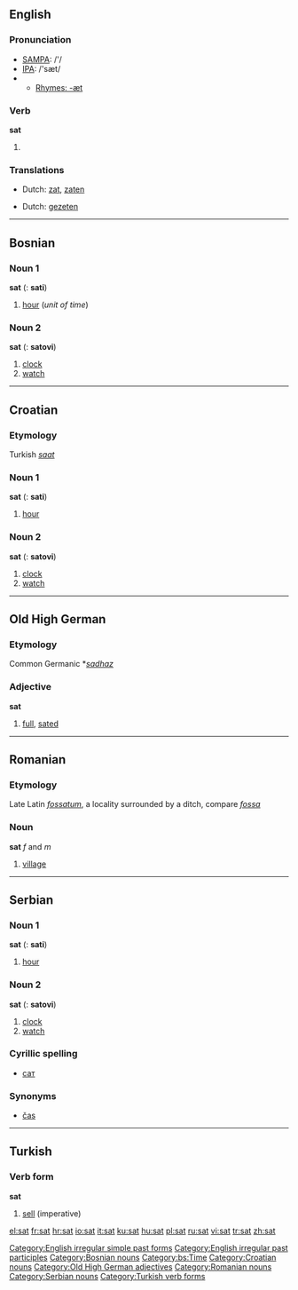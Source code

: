 ==English==

===Pronunciation===
*[[w:SAMPA|SAMPA]]: /'/
*[[w:IPA|IPA]]: /'sæt/
*{{audio|en-us-sat.ogg|Audio (US)}}
**[[Rhymes:English:-æt|Rhymes: -æt]]

===Verb===
'''sat'''

# {{past of|''[[sit]]''}}

===Translations===
{{trans-top|Simple past}}
*Dutch: [[zat]], [[zaten]]
{{trans-mid}}
{{trans-bottom}}

{{trans-top|Past participle}}
*Dutch: [[gezeten]]
{{trans-mid}}
{{trans-bottom}}

[[Category:English irregular simple past forms]]
[[Category:English irregular past participles]]

----

==Bosnian==

===Noun 1===
{{rfc-header|Noun 1}}
'''sat''' {{m}} {{s}} ({{p}}: '''sati''')
# [[hour]] (''unit of time'')

===Noun 2===
'''sat''' {{m}} {{s}} ({{p}}: '''satovi''')
# [[clock]]
# [[watch]]

[[Category:Bosnian nouns]]
[[Category:bs:Time]]

----

==Croatian==

===Etymology===
Turkish ''[[saat]]''

===Noun 1===
'''sat''' {{m}} {{s}} ({{p}}: '''sati''')
# [[hour]]

===Noun 2===
'''sat''' {{m}} {{s}} ({{p}}: '''satovi''')
# [[clock]]
# [[watch]]

[[Category:Croatian nouns]]

----

==Old High German==

===Etymology===
Common Germanic *''[[sadhaz]]''

===Adjective===
'''sat'''

# [[full]], [[sated]]

[[Category:Old High German adjectives]]

----

==Romanian==

===Etymology===
Late Latin ''[[fossatum]]'', a locality surrounded by a ditch, compare ''[[fossa]]''

===Noun===
'''sat''' ''f'' and ''m''

# [[village]]

[[Category:Romanian nouns]]

----

==Serbian==

===Noun 1===
'''sat''' {{m}} {{s}} ({{p}}: '''sati''')
# [[hour]]

===Noun 2===
'''sat''' {{m}} {{s}} ({{p}}: '''satovi''')
# [[clock]]
# [[watch]]

===Cyrillic spelling===
*[[сат#Serbian|сат]]

===Synonyms===
*[[čas#Serbian|čas]]

[[Category:Serbian nouns]]

----

==Turkish==

===Verb form===
'''sat'''

# [[sell]] (imperative)

[[Category:Turkish verb forms]]

[[el:sat]]
[[fr:sat]]
[[hr:sat]]
[[io:sat]]
[[it:sat]]
[[ku:sat]]
[[hu:sat]]
[[pl:sat]]
[[ru:sat]]
[[vi:sat]]
[[tr:sat]]
[[zh:sat]]
